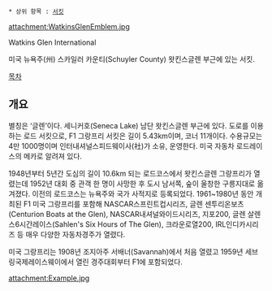  * 상위 항목 : [[서킷]]

attachment:WatkinsGlenEmblem.jpg

Watkins Glen International

미국 뉴욕주(州) 스카일러 카운티(Schuyler County) 왓킨스글렌 부근에 있는 서킷.

[[목차]]

== 개요 ==

별칭은 ‘글렌’이다. 세니커호(Seneca Lake) 남단 왓킨스글렌 부근에 있다. 도로를 이용하는 로드 서킷으로, F1 그랑프리 서킷은 길이 5.43km이며, 코너 11개이다. 수용규모는 4만 1000명이며 인터내셔널스피드웨이사(社)가 소유, 운영한다. 미국 자동차 로드레이스의 메카로 알려져 있다. 

1948년부터 5년간 도심의 길이 10.6km 되는 로드코스에서 왓킨스글렌 그랑프리가 열렸는데 1952년 대회 중 관객 한 명이 사망한 후 도시 남서쪽, 숲이 울창한 구릉지대로 옮겨졌다. 이전의 로드코스는 뉴욕주와 국가 사적지로 등록되었다. 1961~1980년 동안 개최된 F1 미국 그랑프리를 포함해 NASCAR스프린트컵시리즈, 글렌 센투리온보츠(Centurion Boats at the Glen), NASCAR내셔널와이드시리즈, 지포200, 글렌 살렌스6시간레이스(Sahlen's Six Hours of The Glen), 크라운로열200, IRL인디카시리즈 등 매우 다양한 자동차경주가 열렸다.  

미국 그랑프리는 1908년 조지아주 서배너(Savannah)에서 처음 열렸고 1959년 세브링국제레이스웨이에서 열린 경주대회부터 F1에 포함되었다.

attachment:Example.jpg
